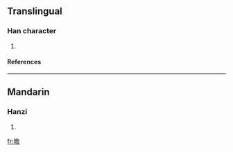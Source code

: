 ==Translingual==
===Han character===
{{Han char|rn=72|rad=日|as=13|sn=17|four=|canj=日弓金口 (ANCR)}}
# {{defn|Han|sort=日13}}
====References====
{{Han ref|kx=0500.360|dkj=14204|dj=0871.020|hdz=21538.190|uh=66D5|ud=26325}}

----
==Mandarin==
===Hanzi===
{{cmn-hanzi|pin=[[yiàn]] (yian4)|wg=<sup>4</sup>}}
# {{defn|Mandarin}}

[[fr:曕]]